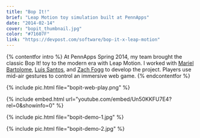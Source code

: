 ```yaml
---
title: "Bop It!"
brief: "Leap Motion toy simulation built at PennApps"
date: "2014-02-14"
cover: "bopit_thumbnail.jpg"
color: "#71607F"
link: "https://devpost.com/software/bop-it-x-leap-motion"
---
```


{% contentfor intro %}
At PennApps Spring 2014, my team brought the classic Bop It! toy to the modern era with Leap Motion. I worked with [Mariel Bartolome](https://twitter.com/whatmariel), [Luis Santos](https://twitter.com/_lssr), and [Zach Fogg](https://twitter.com/zfogg) to develop the project. Players use mid-air gestures to control an immersive web game.
{% endcontentfor %}

{% include pic.html file="bopit-web-play.png" %}

{% include embed.html url="youtube.com/embed/Un50KKFU7E4?rel=0&amp;showinfo=0" %}

{% include pic.html file="bopit-demo-1.jpg" %}

{% include pic.html file="bopit-demo-2.jpg" %}
